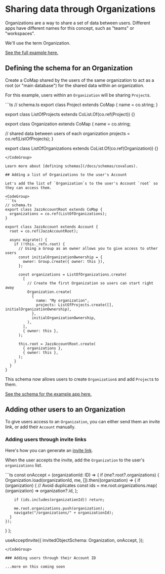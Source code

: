 

# Sharing data through Organizations

Organizations are a way to share a set of data between users.
Different apps have different names for this concept, such as "teams" or "workspaces".

We'll use the term Organization.

[See the full example here.](https://github.com/garden-co/jazz/tree/main/examples/organization)

## Defining the schema for an Organization

Create a CoMap shared by the users of the same organization to act as a root (or "main database") for the shared data within an organization.

For this example, users within an `Organization` will be sharing `Project`s.

<CodeGroup>
```ts
// schema.ts
export class Project extends CoMap {
  name = co.string;
}

export class ListOfProjects extends CoList.Of(co.ref(Project)) {}

export class Organization extends CoMap {
  name = co.string;

  // shared data between users of each organization
  projects = co.ref(ListOfProjects);
}

export class ListOfOrganizations extends CoList.Of(co.ref(Organization)) {}
```
</CodeGroup>

Learn more about [defining schemas](/docs/schemas/covalues).

## Adding a list of Organizations to the user's Account

Let's add the list of `Organization`s to the user's Account `root` so they can access them.

<CodeGroup>
```ts
// schema.ts
export class JazzAccountRoot extends CoMap {
  organizations = co.ref(ListOfOrganizations);
}

export class JazzAccount extends Account {
  root = co.ref(JazzAccountRoot);

  async migrate() {
    if (!this._refs.root) {
      // Using a Group as an owner allows you to give access to other users
      const initialOrganizationOwnership = {
        owner: Group.create({ owner: this }),
      };

      const organizations = ListOfOrganizations.create(
        [
          // Create the first Organization so users can start right away
          Organization.create(
            {
              name: "My organization",
              projects: ListOfProjects.create([], initialOrganizationOwnership),
            },
            initialOrganizationOwnership,
          ),
        ],
        { owner: this },
      );

      this.root = JazzAccountRoot.create(
        { organizations },
        { owner: this },
      );
    }
  }
}
```
</CodeGroup>

This schema now allows users to create `Organization`s and add `Project`s to them.

[See the schema for the example app here.](https://github.com/garden-co/jazz/blob/main/examples/organization/src/schema.ts)

## Adding other users to an Organization

To give users access to an `Organization`, you can either send them an invite link, or
add their `Account` manually.

### Adding users through invite links

Here's how you can generate an [invite link](/docs/groups/sharing#invites).

When the user accepts the invite, add the `Organization` to the user's `organizations` list.

<CodeGroup>
```ts
const onAccept = (organizationId: ID<Organization>) => {
  if (me?.root?.organizations) {
    Organization.load(organizationId, me, []).then((organization) => {
      if (organization) {
        // Avoid duplicates
        const ids = me.root.organizations.map(
          (organization) => organization?.id,
        );

        if (ids.includes(organizationId)) return;

        me.root.organizations.push(organization);
        navigate("/organizations/" + organizationId);
      }
    });
  }
};

useAcceptInvite({
  invitedObjectSchema: Organization,
  onAccept,
});
```
</CodeGroup>

### Adding users through their Account ID

...more on this coming soon

